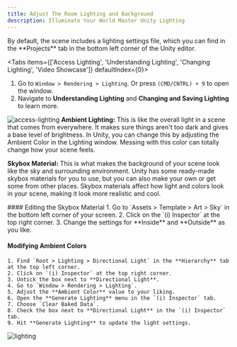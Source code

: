 ```yaml
---
title: Adjust The Room Lighting and Background
description: Illuminate Your World Master Unity Lighting
---
```



<Callout>
  By default, the scene includes a lighting settings file, which you can find in the **Projects** tab in the bottom left corner of the Unity editor.
</Callout>

<Tabs items={['Access Lighting', 'Understanding Lighting', 'Changing Lighting', 'Video Showcase']} defaultIndex={0}>
<Tab value="Access Lighting">

  1. Go to `Window > Rendering > Lighting`. Or press `(CMD/CNTRL) + 9` to open the window.
  2. Navigate to <strong>Understanding Lighting</strong> and <strong>Changing and Saving Lighting</strong> to learn more.

  <Accordions>
    <Accordion title="Preview Examples">
      <img src="https://i.ibb.co/5FVbyb8/access-lighting.png" alt="access-lighting"  style={{ width: '100%' }}/>
    </Accordion>
  </Accordions>
</Tab>

<Tab value="Understanding Lighting">
  <strong>Ambient Lighting:</strong> This is like the overall light in a scene that comes from everywhere. It makes sure things aren't too dark and gives a base level of brightness. In Unity, you can change this by adjusting the Ambient Color in the Lighting window. Messing with this color can totally change how your scene feels.
  
  <strong>Skybox Material:</strong> This is what makes the background of your scene look like the sky and surrounding environment. Unity has some ready-made skybox materials for you to use, but you can also make your own or get some from other places. Skybox materials affect how light and colors look in your scene, making it look more realistic and cool.
</Tab>

<Tab value="Changing Lighting">
  #### Editing the Skybox Material
    1. Go to `Assets > Template > Art > Sky` in the bottom left corner of your screen.
    2. Click on the `(i) Inspector` at the top right corner.
    3. Change the settings for **Inside** and **Outside** as you like.

  #### Modifying Ambient Colors
    1. Find `Root > Lighting > Directional Light` in the **Hierarchy** tab at the top left corner.
    2. Click on `(i) Inspector` at the top right corner.
    3. Untick the box next to **Directional Light**.
    4. Go to `Window > Rendering > Lighting`.
    5. Adjust the **Ambient Color** value to your liking.
    6. Open the **Generate Lighting** menu in the `(i) Inspector` tab.
    7. Choose `Clear Baked Data`.
    8. Check the box next to **Directional Light** in the `(i) Inspector` tab.
    9. Hit **Generate Lighting** to update the light settings.
</Tab>

<Tab value="Video Showcase">
  <img src="https://i.ibb.co/YjWJSPd/lighting.gif" alt="lighting"  style={{ width: '100%' }}/>
</Tab>

</Tabs>